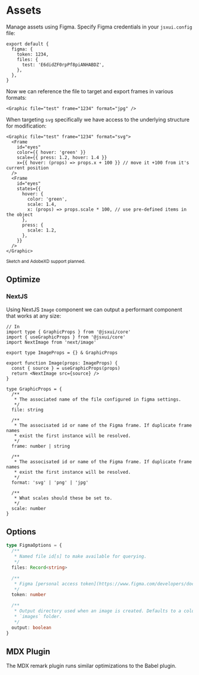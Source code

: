 # Assets

Manage assets using Figma. Specify Figma credentials in your `jsxui.config` file:

```tsx
export default {
  figma: {
    token: 1234,
    files: {
      test: 'E6didZF0rpPf8piANHABDZ',
    },
  },
}
```

Now we can reference the file to target and export frames in various formats:

```tsx
<Graphic file="test" frame="1234" format="jpg" />
```

When targeting `svg` specifically we have access to the underlying structure for modification:

```tsx
<Graphic file="test" frame="1234" format="svg">
  <Frame
    id="eyes"
    color={{ hover: 'green' }}
    scale={{ press: 1.2, hover: 1.4 }}
    x={{ hover: (props) => props.x + 100 }} // move it +100 from it's current position
  />
  <Frame
    id="eyes"
    states={{
      hover: {
        color: 'green',
        scale: 1.4,
        x: (props) => props.scale * 100, // use pre-defined items in the object
      },
      press: {
        scale: 1.2,
      },
    }}
  />
</Graphic>
```

<small>Sketch and AdobeXD support planned.</small>

## Optimize

### NextJS

Using NextJS `Image` component we can output a performant component that works at any size:

```tsx
// In
import type { GraphicProps } from '@jsxui/core'
import { useGraphicProps } from '@jsxui/core'
import NextImage from 'next/image'

export type ImageProps = {} & GraphicProps

export function Image(props: ImageProps) {
  const { source } = useGraphicProps(props)
  return <NextImage src={source} />
}
```

```tsx
type GraphicProps = {
  /**
   * The associated name of the file configured in figma settings.
   */
  file: string

  /**
   * The associsated id or name of the Figma frame. If duplicate frame names
   * exist the first instance will be resolved.
   */
  frame: number | string

  /**
   * The associsated id or name of the Figma frame. If duplicate frame names
   * exist the first instance will be resolved.
   */
  format: 'svg' | 'png' | 'jpg'

  /**
   * What scales should these be set to.
   */
  scale: number
}
```

## Options

```ts
type FigmaOptions = {
  /**
   * Named file id[s] to make available for querying.
   */
  files: Record<string>

  /**
   * Figma [personal access token](https://www.figma.com/developers/docs#auth-dev-token).
   */
  token: number

  /**
   * Output directory used when an image is created. Defaults to a colocated
   * `images` folder.
   */
  output: boolean
}
```

## MDX Plugin

The MDX remark plugin runs similar optimizations to the Babel plugin.
